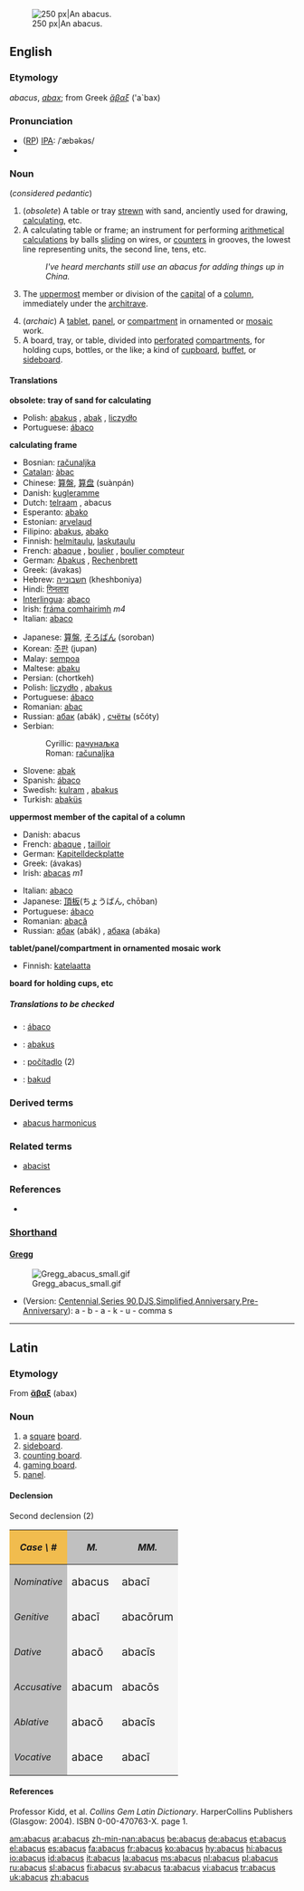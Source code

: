 {{wikisource1911Enc|Abacus}}
[[Image:Boulier1.JPG|thumb|right|250 px|An abacus.]]
==English==

===Etymology===
{{L.}} ''abacus'', ''[[abax]]''; from Greek ''[[ἄβαξ]]'' ('a`bax)

===Pronunciation===
* ([[RP]]) [[IPA]]: /ˈæbəkəs/
*{{audio|en-us-abacus.ogg|Audio (US)}}

===Noun===
{{en-noun|pl=abacuses|pl2=abaci}} (''considered pedantic'')

# <!--DefA-->(''obsolete'') A table or tray [[strewn]] with sand, anciently used for drawing, [[calculating]], etc.
# <!--DefB-->A calculating table or frame; an instrument for performing [[arithmetical]] [[calculations]] by balls [[sliding]] on wires, or [[counters]] in grooves, the lowest line representing units, the second line, tens, etc.
#:''I've heard merchants still use an abacus for adding things up in China.''
# <!--DefC-->{{architecture}} The [[uppermost]] member or division of the [[capital]] of a [[column]], immediately under the [[architrave]].
# <!--DefD-->(''archaic'') A [[tablet]], [[panel]], or [[compartment]] in ornamented or [[mosaic]] work.
# <!--DefE-->A board, tray, or table, divided into [[perforated]] [[compartments]], for holding cups, bottles, or the like; a kind of [[cupboard]], [[buffet]], or [[sideboard]].

====Translations====

<!--DefA-->'''obsolete: tray of sand for calculating'''
{{top}}
{{mid}}
*Polish: [[abakus]] {{m}}, [[abak]] {{m}}, [[liczydło]] {{n}}
*Portuguese: [[ábaco]] {{m}}
{{bottom}}

<!--DefB-->'''calculating frame'''
{{top}}
*Bosnian: [[računaljka]] {{f}}
*[[Catalan]]: [[àbac]]
*Chinese: [[算盤]], [[算盘]] (suànpán)
*Danish: [[kugleramme]]
*Dutch: [[telraam]] {{n}}, abacus {{m}}
*Esperanto: [[abako]]
*Estonian: [[arvelaud]]
*Filipino: [[abakus]], [[abako]]
*Finnish: [[helmitaulu]], [[laskutaulu]]
*French: [[abaque]] {{m}}, [[boulier]] {{m}}, [[boulier compteur]] {{m}}
*German: [[Abakus]] {{m}}, [[Rechenbrett]] {{n}}
*Greek: {{t|el|άβακας|m|}} (ávakas)
*Hebrew: [[חשבונייה]] (kheshboniya) {{f}}
*Hindi: [[गिनतारा]] {{m}}
*[[Interlingua]]: [[abaco#Interlingua|abaco]]
*Irish: [[fráma comhairimh]] ''m4''
*Italian: [[abaco#Italian|abaco]] {{m}}
{{mid}}
*Japanese: [[算盤]], [[そろばん]] (soroban)
*Korean: [[주판]] (jupan)
*Malay: [[sempoa]]
*Maltese: [[abaku]] {{m}}
*Persian: {{FAchar|[[چرتکه]]}} (chortkeh)
*Polish: [[liczydło]] {{n}}, [[abakus#Polish|abakus]] {{m}}
*Portuguese: [[ábaco#Portuguese|ábaco]] {{m}}
*Romanian: [[abac]] {{n}}
*Russian: [[абак]] (abák) {{m}}, [[счёты]] (sčóty) {{p}}
*Serbian:
*:Cyrillic: [[рачунаљка]] {{f}}
*:Roman: [[računaljka]] {{f}}
*Slovene: [[abak]] {{m}}
*Spanish: [[ábaco#Spanish|ábaco]] {{m}}
*Swedish: [[kulram]] {{c}}, [[abakus#Swedish|abakus]]
*Turkish: [[abaküs]]
{{bottom}}

<!--DefC-->'''uppermost member of the capital of a column'''
{{top}}
*Danish: abacus
*French: [[abaque]] {{f}}, [[tailloir]] {{m}}
*German: [[Kapitelldeckplatte]] {{f}}
*Greek: {{t|el|άβακας|m|}} (ávakas)
*Irish: [[abacas]] ''m1''
{{mid}}
*Italian: [[abaco#Italian|abaco]] {{m}}
*Japanese: [[頂板]](ちょうばん, chōban)
*Portuguese: [[ábaco]] {{m}}
*Romanian: [[abacă]] {{f}}
*Russian: [[абак]] (abák) {{m}}, [[абака]] (abáka) {{f}}
{{bottom}}

<!--DefD-->'''tablet/panel/compartment in ornamented mosaic work'''
{{top}}
*Finnish: [[katelaatta]]
{{mid}}
{{bottom}}

<!--DefE-->'''board for holding cups, etc'''
{{top}}
{{mid}}
{{bottom}}

=====Translations to be checked=====
<!--Remove this section once all of the translations below have been moved into the tables above.-->
{{checktrans}}
*{{ttbc|Galician|[[Galician]]}}: [[ábaco]]
*{{ttbc|Indonesian}}: [[abakus]]
*{{ttbc|Slovak}}: [[počítadlo]] {{n}} (2)
*{{ttbc|Volapük|[[Volapük]]}}: [[bakud]]

===Derived terms===
*[[abacus harmonicus]]

===Related terms===
*[[abacist]]

===References===
*{{R:Webster 1913}}

{{rfc-header|[http://en.wikipedia.org/wiki/Shorthand Shorthand]}}

===[http://en.wikipedia.org/wiki/Shorthand Shorthand]===

====[http://en.wikipedia.org/wiki/Gregg_Shorthand Gregg]====
[[Image:Gregg_abacus_small.gif|right]]
*(Version: [http://en.wikipedia.org/wiki/Gregg_Shorthand#Centennial_Gregg_Shorthand Centennial],[http://en.wikipedia.org/wiki/Gregg_Shorthand#Series_90_Gregg_Shorthand  Series 90],[http://en.wikipedia.org/wiki/Gregg_Shorthand#Diamond_Jubilee_Gregg_Shorthand  DJS],[http://en.wikipedia.org/wiki/Gregg_Shorthand#Simplified_Gregg_Shorthand Simplified],[http://en.wikipedia.org/wiki/Gregg_Shorthand#Anniversary_Gregg_Shorthand Anniversary],[http://en.wikipedia.org/wiki/Gregg_Shorthand#Pre-Anniversary_Gregg_Shorthand Pre-Anniversary]): a - b - a - k - u - comma s

----

==Latin==

===Etymology===
From {{AGr.|la}} '''[[ἄβαξ]]''' (abax)

===Noun===
{{la-noun|abacus|abaci|abucī|m|second}}

# a [[square]] [[board]].
# [[sideboard]].
# [[counting board]].
# [[gaming board]].
# [[panel]].

====Declension====

Second declension (2)
{| cellpadding="5" border="1"
!style="background:#F1BC4E;"| ''Case \ #''
!style="background:#C0C0C0;"| ''M.''
!style="background:#C0C0C0;"| ''MM.''
|-
!style="background:#C0C0C0;"| ''Nominative''
|style="background:#F5F5F5;"| <big> abacus
|style="background:#F5F5F5;"| <big> abacī
|-
!style="background:#C0C0C0;"| ''Genitive''
|style="background:#F5F5F5;"| <big> abacī
|style="background:#F5F5F5;"| <big> abacōrum
|-
!style="background:#C0C0C0;"| ''Dative''
|style="background:#F5F5F5;"| <big> abacō
|style="background:#F5F5F5;"| <big> abacīs
|-
!style="background:#C0C0C0;"| ''Accusative''
|style="background:#F5F5F5;"| <big> abacum
|style="background:#F5F5F5;"| <big> abacōs
|-
!style="background:#C0C0C0;"| ''Ablative''
|style="background:#F5F5F5;"| <big> abacō
|style="background:#F5F5F5;"| <big> abacīs
|-
!style="background:#C0C0C0;"| ''Vocative''
|style="background:#F5F5F5;"| <big> abace
|style="background:#F5F5F5;"| <big> abacī
|}

====References====
Professor Kidd, et al. ''Collins Gem Latin Dictionary''. HarperCollins Publishers (Glasgow: 2004). ISBN 0-00-470763-X. page 1.

[[am:abacus]]
[[ar:abacus]]
[[zh-min-nan:abacus]]
[[be:abacus]]
[[de:abacus]]
[[et:abacus]]
[[el:abacus]]
[[es:abacus]]
[[fa:abacus]]
[[fr:abacus]]
[[ko:abacus]]
[[hy:abacus]]
[[hi:abacus]]
[[io:abacus]]
[[id:abacus]]
[[it:abacus]]
[[la:abacus]]
[[ms:abacus]]
[[nl:abacus]]
[[pl:abacus]]
[[ru:abacus]]
[[sl:abacus]]
[[fi:abacus]]
[[sv:abacus]]
[[ta:abacus]]
[[vi:abacus]]
[[tr:abacus]]
[[uk:abacus]]
[[zh:abacus]]
